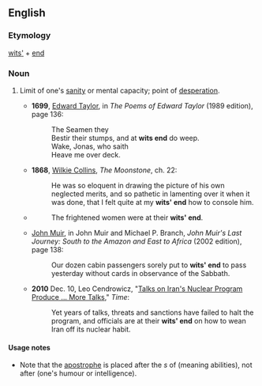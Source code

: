 ==English==

===Etymology===
[[wits]][[']] + [[end]]

===Noun===
{{en-noun|head=[[wits]][[']] [[end]]}}

# {{idiomatic}} Limit of one's [[sanity]] or mental capacity; point of [[desperation]].
#* '''1699''', [[w:Edward Taylor|Edward Taylor]], in ''The Poems of Edward Taylor'' (1989 edition), page 136:
#*: The Seamen they
#*: Bestir their stumps, and at '''wits end''' do weep.
#*: Wake, Jonas, who saith
#*: Heave me over deck.
#* '''1868''', [[w:Wilkie Collins|Wilkie Collins]], ''The Moonstone'', ch. 22:
#*: He was so eloquent in drawing the picture of his own neglected merits, and so pathetic in lamenting over it when it was done, that I felt quite at my '''wits' end''' how to console him.
#* {{RQ:Sinclair Jungle|18}}
#*: The frightened women were at their '''wits' end'''.
#* {{circa|1911}} [[w:John Muir|John Muir]], in John Muir and Michael P. Branch, ''John Muir's Last Journey: South to the Amazon and East to Africa'' (2002 edition), page 138:
#*: Our dozen cabin passengers sorely put to '''wits' end''' to pass yesterday without cards in observance of the Sabbath.
#* '''2010''' Dec. 10, Leo Cendrowicz, "[http://www.time.com/time/world/article/0,8599,2035733,00.html Talks on Iran's Nuclear Program Produce ... More Talks]," ''Time'':
#*: Yet years of talks, threats and sanctions have failed to halt the program, and officials are at their '''wits' end''' on how to wean Iran off its nuclear habit.

====Usage notes====
* Note that the [[apostrophe]] is placed after the ''s'' of {{term|wits}} (meaning abilities), not after {{term|wit}} (one's humour or intelligence).
